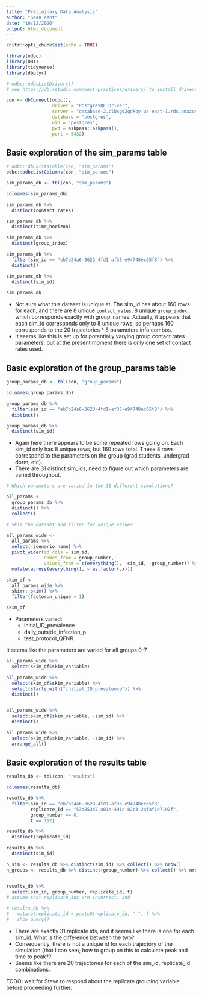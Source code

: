 ```yaml
---
title: "Preliminary Data Analysis"
author: "Sean Kent"
date: "10/12/2020"
output: html_document
---
```


```r
knitr::opts_chunk$set(echo = TRUE)

library(odbc)
library(DBI)
library(tidyverse)
library(dbplyr)

```


```r
# odbc::odbcListDrivers()
# see https://db.rstudio.com/best-practices/drivers/ to install drivers

con <- dbConnect(odbc(), 
                 driver = "PostgreSQL Driver",
                 server = "database-2.clbsgd2qdkby.us-east-1.rds.amazonaws.com",
                 database = "postgres",
                 uid = "postgres",
                 pwd = askpass::askpass(),
                 port = 5432)

```

## Basic exploration of the sim_params table

```r
# odbc::dbExistsTable(con, "sim_params")
odbc::odbcListColumns(con, "sim_params")
```


```r
sim_params_db <- tbl(con, "sim_params")

colnames(sim_params_db)

sim_params_db %>% 
  distinct(contact_rates)

sim_params_db %>% 
  distinct(time_horizon)

sim_params_db %>% 
  distinct(group_index)

sim_params_db %>% 
  filter(sim_id == "eb7b24a6-8623-4fd1-af35-e94748ec65f8") %>% 
  distinct()

sim_params_db %>% 
  distinct(sim_id)

sim_params_db

```

- Not sure what this dataset is unique at.  The sim_id has about 160 rows for each, and there are 8 unique `contact_rates`, 8 unique `group_index`, which corresponds exactly with group_names. Actually, it appears that each sim_id corresponds only to 8 unique rows, so perhaps 160 corresponds to the 20 trajectories * 8 parameters info combos.  
- It seems like this is set up for potentially varying group contact rates parameters, but at the present moment there is only one set of contact rates used.  


## Basic exploration of the group_params table

```r
group_params_db <- tbl(con, "group_params")

colnames(group_params_db)

group_params_db %>% 
  filter(sim_id == "eb7b24a6-8623-4fd1-af35-e94748ec65f8") %>% 
  distinct()

group_params_db %>% 
  distinct(sim_id)


```

- Again here there appears to be some repeated rows going on.  Each sim_id only has 8 unique rows, but 160 rows total.  These 8 rows correspond to the parameters on the group (grad students, undergrad dorm, etc).  
- There are 31 distinct sim_ids, need to figure out which parameters are varied throughout. 

```r
# Which parameters are varied in the 31 different simulations?

all_params <- 
  group_params_db %>% 
  distinct() %>% 
  collect()

# Skim the dataset and filter for unique values

all_params_wide <-   
  all_params %>% 
  select(-scenario_name) %>% 
  pivot_wider(id_cols = sim_id,  
              names_from = group_number,
              values_from = c(everything(), -sim_id, -group_number)) %>% 
  mutate(across(everything(), ~ as.factor(.x)))

skim_df <- 
  all_params_wide %>% 
  skimr::skim() %>% 
  filter(factor.n_unique > 1)

skim_df
```

- Parameters varied:
  - initial_ID_prevalence
  - daily_outside_infection_p
  - test_protocol_QFNR
  
It seems like the parameters are varied for all groups 0-7.  


```r
all_params_wide %>% 
  select(skim_df$skim_variable) 

all_params_wide %>% 
  select(skim_df$skim_variable) %>% 
  select(starts_with("initial_ID_prevalence")) %>% 
  distinct()


all_params_wide %>% 
  select(skim_df$skim_variable, -sim_id) %>% 
  distinct()

all_params_wide %>% 
  select(skim_df$skim_variable, -sim_id) %>% 
  arrange_all()
```

<!-- More detail on how the parameters are varied: -->

<!-- - For `initial_ID_prevalence`, there are 11 unique combinations -->
<!--   - Group 0 (UGD): there are 4 unique values: 0.00294, 0.00090, 0.00274, 0.00027. -->
<!--     - The most common value is 0.00294 -->
<!--   - Group 1 (UGOC): there are 4 unique values: 0.00090, 0.00973, 0.00274, 0.00027. -->
<!--     - The most common value is 0.00973, the other values happen once -->
<!--   - Group 2 (GSR): there are 2 unique values: 0.03297, 0.00027, 0.00090, 0.00027. -->
<!--     - The most common value is 0.03297, the other value happens once -->
<!--   - Group 3 (GSO): there are 2 unique values: 0.03297, 0.00027 -->
<!--     - The most common value is 0.03297, the other value happens once -->
<!-- - For `daily_outside_infection_p`, there are 7 unique combinations -->
<!--   - For groups 0, 1, 2, there are 3 unique values: 1.2e-5, 1.5e-4, 3.0e-4 -->
<!--     - The most common value is 1.2e-5. -->
<!--     - The other values happen once in each combination, and there is one setting where all are set to 1.2e-5 -->
<!-- - For `test_protocol_QFNR`, there are 4 unique combinations -->
<!--   - For group 0, 1, 2, there are 2 unique values: 0.1, 0.3 -->
<!--   - The common value is 0.1 -->
<!--   - Values are changed to 0.3 for one group in each setting.   -->

<!-- Ignoring sim_id, it seems like there are actually only 20 unique parameter combinations.  There is a group of 12 sim_ids that only represent 1 combination of the parameter settings, and they are the most common.   -->


## Basic exploration of the results table

```r
results_db <- tbl(con, "results")

colnames(results_db)

results_db %>% 
  filter(sim_id == "eb7b24a6-8623-4fd1-af35-e94748ec65f8",
         replicate_id == "53d853b7-a01e-491c-82c3-2afaf1e7192f",
         group_number == 0,
         t == 112) 

results_db %>% 
  distinct(replicate_id) 

results_db %>% 
  distinct(sim_id)

n_sim <- results_db %>% distinct(sim_id) %>% collect() %>% nrow()
n_groups <- results_db %>% distinct(group_number) %>% collect() %>% nrow()


results_db %>% 
  select(sim_id, group_number, replicate_id, t)
# assume that replicate_ids are incorrect, and 

# results_db %>% 
#   mutate(replicate_id = paste0(replicate_id, "-", ) %>% 
#   show_query()

```

- There are exactly 31 replicate ids, and it seems like there is one for each sim_id.  What is the difference between the two?  
- Consequently, there is not a unique id for each trajectory of the simulation (that I can see), how to group on this to calculate peak and time to peak??
- Seems like there are 20 trajectories for each of the sim_id, replicate_id combinations.  

TODO: wait for Steve to respond about the replicate grouping variable before proceeding further. 

